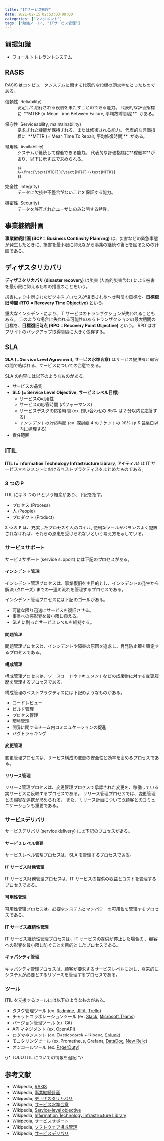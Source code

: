 ```yaml
---
title: "ITサービス管理"
date: 2021-02-15T02:53:03+09:00
categories: ["マネジメント"]
tags: ["勉強ノート", "ITサービス管理"]
---
```



## 前提知識

- <Link href="/posts/fault-torelant-system">フォールトトレラントシステム</Link>

## RASIS

RASIS はコンピュータシステムに関する代表的な指標の頭文字をとったものである。

<dl>
  <dt>信頼性 (Reliability)</dt>
  <dd>
    安定して期待される役割を果たすことのできる能力。 代表的な評価指標に  **MTBF
    (= Mean Time Between Failure, 平均故障間隔)**  がある。
  </dd>
</dl>

<dl>
  <dt>保守性 (Serviceability, maintainability)</dt>
  <dd>
    要求された機能が保持される、または修復される能力。 代表的な評価指標に
     **MTTR (= Mean Time To Repair, 平均修復時間)**  がある。
  </dd>
</dl>

<dl>
  <dt>可用性 (Availability)</dt>
  <dd>
    システムが継続して稼働できる能力。
    代表的な評価指標に**稼働率**があり、以下に示す式で求められる。

    $$
    A=\frac{\text{MTBF}}{\text{MTBF}+\text{MTTR}}
    $$

  </dd>
</dl>

<dl>
  <dt>完全性 (Integrity)</dt>
  <dd>データに欠損や不整合がないことを保証する能力。</dd>
</dl>

<dl>
  <dt>機密性 (Security)</dt>
  <dd>データを許可されたユーザにのみ公開する特性。</dd>
</dl>

## 事業継続計画

**事業継続計画 (BCP = Business Continuity Planning)** は、災害などの緊急事態が発生したときに、損害を最小限に抑えながら事業の継続や復旧を図るための計画である。

## ディザスタリカバリ

**ディザスタリカバリ (disaster recovery)** は災害 (人為的災害含む) による被害を最小限に抑えるための措置のことをいう。

災害により中断されたビジネスプロセスが復旧されるべき時間の目標を、**目標復旧時間 (RTO = Recovery Time Objective)** という。

重大なインシデントにより、IT サービスのトランザクションが失われることもある。
このような場合に失われる可能性のあるトランザクションの最大期間の目標を、**目標復旧時点 (RPO = Recovery Point Objective)** という。
RPO はオフサイトのバックアップ取得間隔に大きく依存する。

## SLA

**SLA (= Service Level Agreement, サービス水準合意)** はサービス提供者と顧客の間で結ばれる、サービスについての合意である。

SLA の内容には以下のようなものがある。

- サービスの品質
- **SLO (= Service Level Objective, サービスレベル目標)**
  - サービスの可用性
  - サービスの応答時間 (パフォーマンス)
  - サービスデスクの応答時間 (ex. 問い合わせの 85% は 2 分以内に応答する)
  - インシデントの対応時間 (ex. 深刻度 4 のチケットの 98% は 5 営業日以内に処理する)
- 責任範囲

## ITIL

**ITIL (= Information Technology Infrastructure Library, アイティル)** は IT サービスマネジメントにおけるベストプラクティスをまとめたものである。

### 3 つの P

ITIL には 3 つの P という概念があり、下記を指す。

- プロセス (Process)
- 人 (People)
- プロダクト (Product)

3 つの P は、充実したプロセスや人のスキル, 便利なツールがバランスよく配置されなければ、それらの恩恵を受けられないという考え方を示している。

### サービスサポート

サービスサポート (service support) には下記のプロセスがある。

#### インシデント管理

インシデント管理プロセスは、事業復旧を主目的とし、インシデントの発生から解決 (クローズ) までの一連の流れを管理するプロセスである。

インシデント管理プロセスには下記のゴールがある。

- 可能な限り迅速にサービスを復旧させる。
- 事業への悪影響を最小限に抑える。
- SLA に則ったサービスレベルを維持する。

#### 問題管理

問題管理プロセスは、インシデントや障害の原因を追求し、再発防止策を策定するプロセスである。

#### 構成管理

構成管理プロセスは、ソースコードやドキュメントなどの成果物に対する変更履歴を管理するプロセスである。

構成管理のベストプラクティスには下記のようなものがある。

- コードレビュー
- ビルド管理
- プロセス管理
- 環境管理
- 開発に関するチーム内コミニュケーションの促進
- バグトラッキング

#### 変更管理

変更管理プロセスは、サービス構成の変更の安全性と効率を高めるプロセスである。

#### リリース管理

リリース管理プロセスは、変更管理プロセスで承認された変更を、稼働している実サービスに反映するプロセスである。
リリース管理プロセスでは、変更管理との綿密な連携が求められる。
また、リリース計画についての顧客とのコミュニケーションも重要である。

### サービスデリバリ

サービスデリバリ (service delivery) には下記のプロセスがある。

#### サービスレベル管理

サービスレベル管理プロセスは、SLA を管理するプロセスである。

#### IT サービス財務管理

IT サービス財務管理プロセスは、IT サービスの提供の収益とコストを管理するプロセスである。

#### 可用性管理

可用性管理プロセスは、必要なシステムとマンパワーの可用性を管理するプロセスである。

#### IT サービス継続性管理

IT サービス継続性管理プロセスは、IT サービスの提供が停止した場合の 、顧客への影響を最小限に防ぐことを目的としたプロセスである。

#### キャパシティ管理

キャパシティ管理プロセスは、顧客が要求するサービスレベルに対し、将来的にシステムが必要とするリソースを管理するプロセスである。

### ツール

ITIL を支援するツールには以下のようなものがある。

- タスク管理ツール (ex. [Redmine](https://redmine.jp), [JIRA](https://www.atlassian.com/ja/software/jira), [Trello](https://trello.com/ja))
- チャットコラボレーションツール (ex. [Slack](https://slack.com/intl/ja-jp), [Microsoft Teams](https://www.microsoft.com/ja-jp/microsoft-teams/group-chat-software))
- バージョン管理ツール (ex. Git)
- API マネジメント (ex. OpenAPI)
- ログマネジメント (ex. Elasticsearch + Kibana, [Splunk](https://www.splunk.com/ja_jp))
- モニタリングツール (ex. Prometheus, Grafana, [DataDog](https://www.datadoghq.com/ja), [New Relic](https://newrelic.com/jp))
- オンコールツール (ex. [PagerDuty](https://ja.pagerduty.com))

{/* TODO ITIL についての情報を追記 */}

## 参考文献

- Wikipedia, [RASIS](https://ja.wikipedia.org/wiki/RASIS)
- Wikipedia, [事業継続計画](https://ja.wikipedia.org/wiki/%E4%BA%8B%E6%A5%AD%E7%B6%99%E7%B6%9A%E8%A8%88%E7%94%BB)
- Wikipedia, [ディザスタリカバリ](https://ja.wikipedia.org/wiki/%E3%83%87%E3%82%A3%E3%82%B6%E3%82%B9%E3%82%BF%E3%83%AA%E3%82%AB%E3%83%90%E3%83%AA)
- Wikipedia, [サービス水準合意](https://ja.wikipedia.org/wiki/%E3%82%B5%E3%83%BC%E3%83%93%E3%82%B9%E6%B0%B4%E6%BA%96%E5%90%88%E6%84%8F)
- Wikipedia, [Service-level objective](https://en.wikipedia.org/wiki/Service-level_objective)
- Wikipedia, [Information Technology Infrastructure Library](https://ja.wikipedia.org/wiki/Information_Technology_Infrastructure_Library)
- Wikipedia, [サービスサポート](https://ja.wikipedia.org/wiki/%E3%82%B5%E3%83%BC%E3%83%93%E3%82%B9%E3%82%B5%E3%83%9D%E3%83%BC%E3%83%88)
- Wikipedia, [ソフトウェア構成管理](https://ja.wikipedia.org/wiki/%E3%82%BD%E3%83%95%E3%83%88%E3%82%A6%E3%82%A7%E3%82%A2%E6%A7%8B%E6%88%90%E7%AE%A1%E7%90%86)
- Wikipedia, [サービスデリバリ](https://ja.wikipedia.org/wiki/%E3%82%B5%E3%83%BC%E3%83%93%E3%82%B9%E3%83%87%E3%83%AA%E3%83%90%E3%83%AA)
